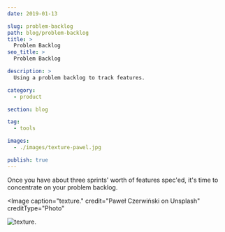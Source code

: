 ```yaml
---
date: 2019-01-13

slug: problem-backlog
path: blog/problem-backlog
title: > 
  Problem Backlog
seo_title: >
  Problem Backlog

description: >
  Using a problem backlog to track features.

category: 
  - product

section: blog

tag:
  - tools

images:
  - ./images/texture-pawel.jpg

publish: true
---
```



Once you have about three sprints' worth of features spec'ed, it's time to concentrate on your problem backlog.

<Image
  caption="texture."
  credit="Paweł Czerwiński on Unsplash"
  creditType="Photo"
>

  ![texture.](./images/texture-pawel.jpg)

</Image>